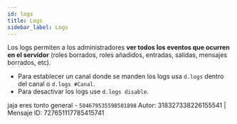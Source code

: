 ```yaml
---
id: logs
title: Logs
sidebar_label: Logs
---
```



Los logs permiten a los administradores **ver todos los eventos que ocurren en el servidor** \(roles borrados, roles añadidos, entradas, salidas, mensajes borrados, etc\).

* Para establecer un canal donde se manden los logs usa `d.logs` dentro del canal o `d.logs #Canal`.
* Para desactivar los logs use `d.logs disable`.

<DiscordMessages>
  <discord-message author="D-Safe" avatar="https://i.imgur.com/FFBgOWE.png" bot='true' verified='true'>
  <discord-embed slot="embeds" author-image="https://cdn.discordapp.com/embed/avatars/4.png" author-name="Usuario#0000" embed-title="Mensaje Eliminado" color="#eb5e54" thumbnail="https://cdn.discordapp.com/embed/avatars/4.png">jaja eres tonto
  <discord-embed-fields slot="fields">
    <discord-embed-field field-title="Canal." inline="" inline-index="1"><discord-mention type="channel">general</discord-mention> - <code>504679535598501898</code></discord-embed-field>
    </discord-embed-fields>
    <span slot="footer">Autor: 318327338226155541 | Mensaje ID: 727651117785415741</span>
  </discord-embed>
  </discord-message>
</DiscordMessages>